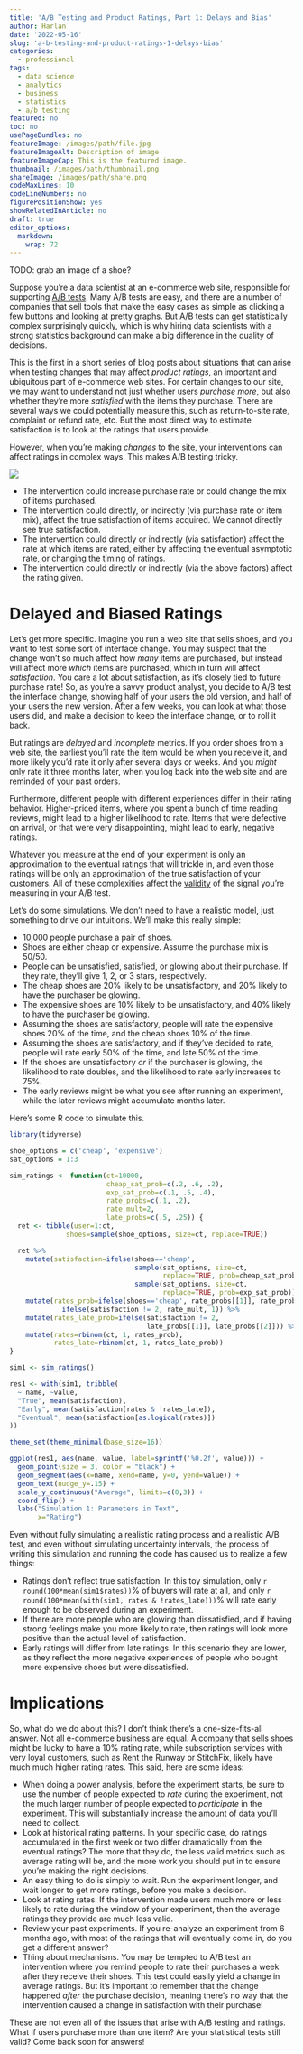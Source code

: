 ```yaml
---
title: 'A/B Testing and Product Ratings, Part 1: Delays and Bias'
author: Harlan
date: '2022-05-16'
slug: 'a-b-testing-and-product-ratings-1-delays-bias'
categories:
  - professional
tags:
  - data science
  - analytics
  - business
  - statistics
  - a/b testing
featured: no
toc: no
usePageBundles: no
featureImage: /images/path/file.jpg
featureImageAlt: Description of image
featureImageCap: This is the featured image.
thumbnail: /images/path/thumbnail.png
shareImage: /images/path/share.png
codeMaxLines: 10
codeLineNumbers: no
figurePositionShow: yes
showRelatedInArticle: no
draft: true
editor_options: 
  markdown: 
    wrap: 72
---
```


TODO: grab an image of a shoe?

Suppose you're a data scientist at an e-commerce web site, responsible for
supporting [A/B tests](https://en.wikipedia.org/wiki/A/B_testing). 
Many A/B tests are easy, and there are a number of
companies that sell tools that make the easy cases as simple as clicking a few
buttons and looking at pretty graphs. But A/B tests can get statistically
complex surprisingly quickly, which is why hiring data scientists with a 
strong statistics background can make a big difference in the quality of
decisions. 

This is the first in a short series of blog posts about situations that
can arise when testing changes that may affect _product ratings_, an 
important and ubiquitous part of e-commerce web sites.
For certain changes to our site, we may want to understand
not just whether users *purchase more*, but also whether they're more
*satisfied* with the items they purchase. There are several ways we
could potentially measure this, such as return-to-site rate, complaint
or refund rate, etc. But the most direct way to estimate
satisfaction is to look at the ratings that users provide.

However, when you're making _changes_ to the site, your interventions
can affect ratings in complex ways. This makes A/B testing tricky.

![](images/Rating Causality.png)

* The intervention could increase purchase rate or could change the
mix of items purchased.
* The intervention could directly, or indirectly (via purchase rate or
item mix), affect the true satisfaction of items acquired. We cannot
directly see true satisfaction.
* The intervention could directly or indirectly (via satisfaction) affect
the rate at which items are rated, either by affecting the eventual
asymptotic rate, or changing the timing of ratings.
* The intervention could directly or indirectly (via the above factors)
affect the rating given.

# Delayed and Biased Ratings

Let's get more specific.
Imagine you run a web site that sells shoes, and you want to test
some sort of interface change. You may suspect that the change won't so much
affect how *many* items are purchased, but instead will affect more
*which* items are purchased, which in turn will affect *satisfaction*. 
You care a lot about satisfaction, as it's closely tied to future purchase
rate! So, as
you're a savvy product analyst, you decide to A/B
test the interface change,
showing half of your users the old version, and half of your users the
new version. After a few weeks, you can look at what those users did,
and make a decision to keep the interface change, or to roll it back.

But ratings are *delayed* and *incomplete* metrics.
If you order shoes from a web site, the earliest you'll rate the item
would be when you receive it, and more likely you'd rate it only after
several days or weeks. And you *might* only rate it three months later,
when you log back into the web site and are reminded of your past
orders.

Furthermore, different people with different experiences differ in their rating
behavior. Higher-priced items, where you spent a bunch of time reading
reviews, might lead to a higher likelihood to rate. Items that were
defective on arrival, or that were very disappointing, might lead to
early, negative ratings.

Whatever you measure at the end of your experiment is only an
approximation to the eventual ratings that will trickle in, and even those
ratings will be only an approximation of the true satisfaction of your
customers. All of these complexities affect the
[validity](https://www.scribbr.com/methodology/reliability-vs-validity/) of the
signal you're measuring in your A/B test.

Let's do some simulations. We don't need to have
a realistic model, just something to drive our intuitions. We'll make this
really simple:

* 10,000 people purchase a pair of shoes.
* Shoes are either cheap or expensive. Assume the purchase mix is 50/50.
* People can be unsatisfied, satisfied, or glowing about their purchase.
If they rate, they'll give 1, 2, or 3 stars, respectively.
* The cheap shoes are 20% likely to be unsatisfactory, and 20% likely to have
the purchaser be glowing.
* The expensive shoes are 10% likely to be unsatisfactory, and 40% likely to 
have the purchaser be glowing.
* Assuming the shoes are satisfactory, people will rate the expensive shoes
20% of the time, and the cheap shoes 10% of the time.
* Assuming the shoes are satisfactory, and if they've decided to rate,
people will rate early 50% of the time, 
and late 50% of the time.
* If the shoes are unsatisfactory _or_ if the purchaser is glowing, 
the likelihood to rate doubles, and the 
likelihood to rate early increases to 75%.
* The early reviews might be what you see after running an experiment,
while the later reviews might accumulate months later.

Here's some R code to simulate this.

```r
library(tidyverse)

shoe_options = c('cheap', 'expensive')
sat_options = 1:3

sim_ratings <- function(ct=10000,
                        cheap_sat_prob=c(.2, .6, .2),
                        exp_sat_prob=c(.1, .5, .4),
                        rate_probs=c(.1, .2),
                        rate_mult=2,
                        late_probs=c(.5, .25)) {
  ret <- tibble(user=1:ct,
              shoes=sample(shoe_options, size=ct, replace=TRUE))

  ret %>%
    mutate(satisfaction=ifelse(shoes=='cheap',
                               sample(sat_options, size=ct,
                                      replace=TRUE, prob=cheap_sat_prob),
                               sample(sat_options, size=ct,
                                      replace=TRUE, prob=exp_sat_prob))) %>%
    mutate(rates_prob=ifelse(shoes=='cheap', rate_probs[[1]], rate_probs[[2]]) * 
             ifelse(satisfaction != 2, rate_mult, 1)) %>%
    mutate(rates_late_prob=ifelse(satisfaction != 2, 
                                  late_probs[[1]], late_probs[[2]])) %>%
    mutate(rates=rbinom(ct, 1, rates_prob),
           rates_late=rbinom(ct, 1, rates_late_prob))
}

sim1 <- sim_ratings()

res1 <- with(sim1, tribble(
  ~ name, ~value,
  "True", mean(satisfaction),
  "Early", mean(satisfaction[rates & !rates_late]),
  "Eventual", mean(satisfaction[as.logical(rates)])
))

theme_set(theme_minimal(base_size=16))

ggplot(res1, aes(name, value, label=sprintf('%0.2f', value))) +
  geom_point(size = 3, color = "black") + 
  geom_segment(aes(x=name, xend=name, y=0, yend=value)) +
  geom_text(nudge_y=.15) +
  scale_y_continuous("Average", limits=c(0,3)) +
  coord_flip() +
  labs("Simulation 1: Parameters in Text",
       x="Rating")

```

Even without fully simulating a realistic rating process and a realistic A/B 
test, and even without simulating uncertainty intervals, the
process of writing this simulation and running the code has caused us to
realize a few things:

* Ratings don't reflect true satisfaction. In this toy simulation,
only `r round(100*mean(sim1$rates))`\% of buyers will rate at all,
and only `r round(100*mean(with(sim1, rates & !rates_late)))`\% will rate
early enough to be observed during an experiment.
* If there are more people who are glowing than dissatisfied, 
and if having strong feelings make you more likely to rate, then ratings will
look more positive than the actual level of satisfaction.
* Early ratings will differ from late ratings. In this scenario they are
lower, as they reflect the more negative experiences of people who bought
more expensive shoes but were dissatisfied.

# Implications

So, what do we do about this? I don't think there's a one-size-fits-all
answer. Not all e-commerce business are equal. A company
that sells shoes might be lucky to have a 10% rating rate, while subscription
services with very loyal customers, such as Rent the Runway or StitchFix,
likely have much much higher rating rates. This said, here are some ideas:

* When doing a power analysis, before the experiment starts, be sure
to use the number of people expected to _rate_ during the experiment, not
the much larger number of people expected to _participate_ in the experiment.
This will substantially increase the amount of data you'll need to collect.
* Look at historical rating patterns. In your specific case, do ratings
accumulated in the first week or two differ dramatically from the eventual
ratings? The more that they do, the less valid metrics such as average
rating will be, and the more work you should put in to ensure you're making
the right decisions.
* An easy thing to do is simply to wait. Run the experiment longer, and wait
longer to get more ratings, before you make a decision.
* Look at rating rates. If the intervention made users much more or less likely
to rate during the window of your experiment, then the average ratings
they provide are much less valid.
* Review your past experiments. If you re-analyze an experiment from 6 months
ago, with most of the ratings that will eventually come in, do you get a
different answer? 
* Thing about mechanisms. You may be tempted to A/B test an intervention
where you remind people to rate their purchases a week after they receive
their shoes. This test could easily yield a change in average ratings. But
it's important to remember that the change happened _after_ the purchase
decision, meaning there's no way that the intervention caused a change in 
satisfaction with their purchase!

These are not even all of the issues that arise with
A/B testing and ratings. What if users purchase more than one item? Are your
statistical tests still valid? Come back soon for answers!
